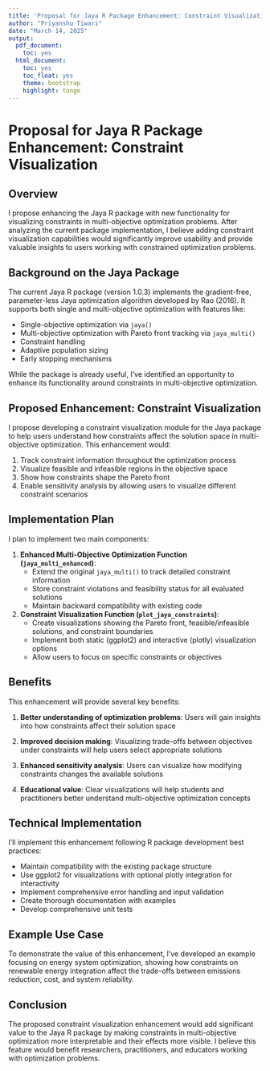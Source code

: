 ---
title: 'Proposal for Jaya R Package Enhancement: Constraint Visualization'
author: "Priyanshu Tiwari"
date: "March 14, 2025"
output:
  pdf_document:
    toc: yes
  html_document:
    toc: yes
    toc_float: yes
    theme: bootstrap
    highlight: tango
---

# Proposal for Jaya R Package Enhancement: Constraint Visualization

## Overview

I propose enhancing the Jaya R package with new functionality for visualizing constraints in multi-objective optimization problems. After analyzing the current package implementation, I believe adding constraint visualization capabilities would significantly improve usability and provide valuable insights to users working with constrained optimization problems.

## Background on the Jaya Package

The current Jaya R package (version 1.0.3) implements the gradient-free, parameter-less Jaya optimization algorithm developed by Rao (2016). It supports both single and multi-objective optimization with features like:

- Single-objective optimization via `jaya()`
- Multi-objective optimization with Pareto front tracking via `jaya_multi()`
- Constraint handling
- Adaptive population sizing
- Early stopping mechanisms

While the package is already useful, I've identified an opportunity to enhance its functionality around constraints in multi-objective optimization.

## Proposed Enhancement: Constraint Visualization

I propose developing a constraint visualization module for the Jaya package to help users understand how constraints affect the solution space in multi-objective optimization. This enhancement would:

1. Track constraint information throughout the optimization process
2. Visualize feasible and infeasible regions in the objective space
3. Show how constraints shape the Pareto front
4. Enable sensitivity analysis by allowing users to visualize different constraint scenarios

## Implementation Plan

I plan to implement two main components:

1. **Enhanced Multi-Objective Optimization Function (`jaya_multi_enhanced`)**:
   - Extend the original `jaya_multi()` to track detailed constraint information
   - Store constraint violations and feasibility status for all evaluated solutions
   - Maintain backward compatibility with existing code

2. **Constraint Visualization Function (`plot_jaya_constraints`)**:
   - Create visualizations showing the Pareto front, feasible/infeasible solutions, and constraint boundaries
   - Implement both static (ggplot2) and interactive (plotly) visualization options
   - Allow users to focus on specific constraints or objectives

## Benefits

This enhancement will provide several key benefits:

1. **Better understanding of optimization problems**: Users will gain insights into how constraints affect their solution space

2. **Improved decision making**: Visualizing trade-offs between objectives under constraints will help users select appropriate solutions

3. **Enhanced sensitivity analysis**: Users can visualize how modifying constraints changes the available solutions

4. **Educational value**: Clear visualizations will help students and practitioners better understand multi-objective optimization concepts

## Technical Implementation

I'll implement this enhancement following R package development best practices:

- Maintain compatibility with the existing package structure
- Use ggplot2 for visualizations with optional plotly integration for interactivity
- Implement comprehensive error handling and input validation
- Create thorough documentation with examples
- Develop comprehensive unit tests

## Example Use Case

To demonstrate the value of this enhancement, I've developed an example focusing on energy system optimization, showing how constraints on renewable energy integration affect the trade-offs between emissions reduction, cost, and system reliability.

## Conclusion

The proposed constraint visualization enhancement would add significant value to the Jaya R package by making constraints in multi-objective optimization more interpretable and their effects more visible. I believe this feature would benefit researchers, practitioners, and educators working with optimization problems.
